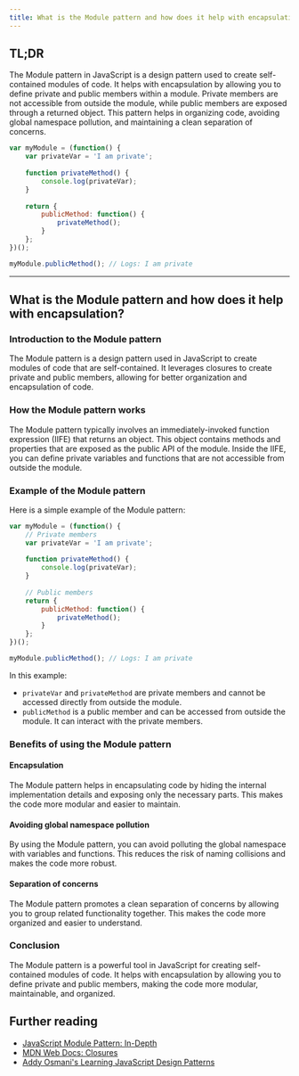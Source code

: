 ```yaml
---
title: What is the Module pattern and how does it help with encapsulation?
---
```


## TL;DR

The Module pattern in JavaScript is a design pattern used to create self-contained modules of code. It helps with encapsulation by allowing you to define private and public members within a module. Private members are not accessible from outside the module, while public members are exposed through a returned object. This pattern helps in organizing code, avoiding global namespace pollution, and maintaining a clean separation of concerns.

```javascript
var myModule = (function() {
    var privateVar = 'I am private';
    
    function privateMethod() {
        console.log(privateVar);
    }
    
    return {
        publicMethod: function() {
            privateMethod();
        }
    };
})();

myModule.publicMethod(); // Logs: I am private
```

---

## What is the Module pattern and how does it help with encapsulation?

### Introduction to the Module pattern

The Module pattern is a design pattern used in JavaScript to create modules of code that are self-contained. It leverages closures to create private and public members, allowing for better organization and encapsulation of code.

### How the Module pattern works

The Module pattern typically involves an immediately-invoked function expression (IIFE) that returns an object. This object contains methods and properties that are exposed as the public API of the module. Inside the IIFE, you can define private variables and functions that are not accessible from outside the module.

### Example of the Module pattern

Here is a simple example of the Module pattern:

```javascript
var myModule = (function() {
    // Private members
    var privateVar = 'I am private';
    
    function privateMethod() {
        console.log(privateVar);
    }
    
    // Public members
    return {
        publicMethod: function() {
            privateMethod();
        }
    };
})();

myModule.publicMethod(); // Logs: I am private
```

In this example:
- `privateVar` and `privateMethod` are private members and cannot be accessed directly from outside the module.
- `publicMethod` is a public member and can be accessed from outside the module. It can interact with the private members.

### Benefits of using the Module pattern

#### Encapsulation

The Module pattern helps in encapsulating code by hiding the internal implementation details and exposing only the necessary parts. This makes the code more modular and easier to maintain.

#### Avoiding global namespace pollution

By using the Module pattern, you can avoid polluting the global namespace with variables and functions. This reduces the risk of naming collisions and makes the code more robust.

#### Separation of concerns

The Module pattern promotes a clean separation of concerns by allowing you to group related functionality together. This makes the code more organized and easier to understand.

### Conclusion

The Module pattern is a powerful tool in JavaScript for creating self-contained modules of code. It helps with encapsulation by allowing you to define private and public members, making the code more modular, maintainable, and organized.

## Further reading

- [JavaScript Module Pattern: In-Depth](https://toddmotto.com/mastering-the-module-pattern/)
- [MDN Web Docs: Closures](https://developer.mozilla.org/en-US/docs/Web/JavaScript/Closures)
- [Addy Osmani's Learning JavaScript Design Patterns](https://addyosmani.com/resources/essentialjsdesignpatterns/book/#modulepatternjavascript)

